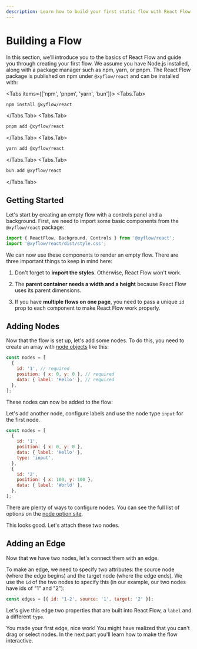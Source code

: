 ```yaml
---
description: Learn how to build your first static flow with React Flow.
---
```



# Building a Flow

In this section, we’ll introduce you to the basics of React Flow and guide you through creating your first flow. We assume you have Node.js installed, along with a package manager such as npm, yarn, or pnpm. The React Flow package is published on npm under `@xyflow/react` and can be installed with:

<Tabs items={['npm', 'pnpm', 'yarn', 'bun']}>
  <Tabs.Tab>
```bash copy
npm install @xyflow/react
```

  </Tabs.Tab>
  <Tabs.Tab>

```bash copy
pnpm add @xyflow/react
```

  </Tabs.Tab>
    <Tabs.Tab>

```bash copy
yarn add @xyflow/react
```

  </Tabs.Tab>
  <Tabs.Tab>

```bash copy
bun add @xyflow/react
```

</Tabs.Tab>
</Tabs>

## Getting Started

Let's start by creating an empty flow with a controls panel and a background. First, we need to import some basic components from the `@xyflow/react` package:

```js
import { ReactFlow, Background, Controls } from '@xyflow/react';
import '@xyflow/react/dist/style.css';
```

We can now use these components to render an empty flow. There are three important things to keep in mind here:

1. Don't forget to **import the styles**. Otherwise, React Flow won't work.

2. The **parent container needs a width and a height** because React Flow uses its parent dimensions.

3. If you have **multiple flows on one page**, you need to pass a unique `id` prop to each component to make React Flow work properly.

<RemoteCodeViewer route="learn/getting-started-1" framework="react" />

## Adding Nodes

Now that the flow is set up, let's add some nodes. To do this, you need to create an array with [node objects](/api-reference/types/node) like this:

```js
const nodes = [
  {
    id: '1', // required
    position: { x: 0, y: 0 }, // required
    data: { label: 'Hello' }, // required
  },
];
```

These nodes can now be added to the flow:

<RemoteCodeViewer route="learn/getting-started-2" framework="react" />

Let's add another node, configure labels and use the node type `input` for the first node.

```js
const nodes = [
  {
    id: '1',
    position: { x: 0, y: 0 },
    data: { label: 'Hello' },
    type: 'input',
  },
  {
    id: '2',
    position: { x: 100, y: 100 },
    data: { label: 'World' },
  },
];
```

<RemoteCodeViewer route="learn/getting-started-3" framework="react" />

There are plenty of ways to configure nodes. You can see the full list of options on the [node option site](/api-reference/types/node).

This looks good. Let's attach these two nodes.

## Adding an Edge

Now that we have two nodes, let's connect them with an edge.

To make an edge, we need to specify two attributes: the source node (where the edge begins) and the target node (where the edge ends). We use the `id` of the two nodes to specify this (in our example, our two nodes have ids of "1" and "2"):

```js
const edges = [{ id: '1-2', source: '1', target: '2' }];
```

<RemoteCodeViewer route="learn/getting-started-4" framework="react" />

Let's give this edge two properties that are built into React Flow, a `label` and a different `type`.

<RemoteCodeViewer route="learn/getting-started-5" framework="react" />

You made your first edge, nice work! You might have realized that you can't drag or select nodes. In the next part you'll learn how to make the flow interactive.
